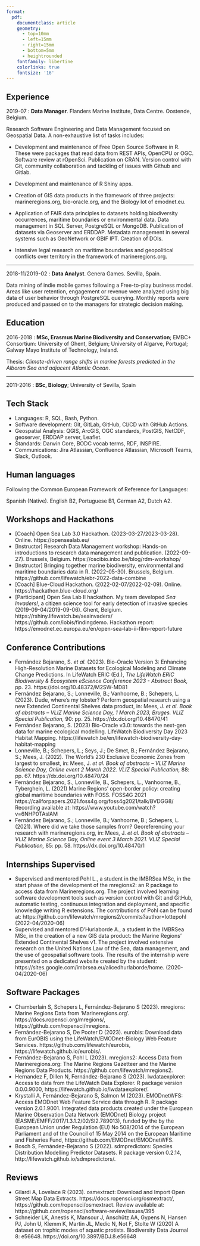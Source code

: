 ```yaml
---
format: 
  pdf: 
    documentclass: article
    geometry:
      - top=10mm
      - left=15mm
      - right=15mm
      - bottom=5mm
      - heightrounded
    fontfamily: libertine
    colorlinks: true
    fontsize: '16'
---
```


```{=tex}
\begin{center}
    {\Huge Salvador J. Fernández Bejarano} \\[1ex]
    \vspace{2ex}
    \includegraphics[width=4cm]{docs/img/cvimg.png}
\end{center}


\begin{center}
    \textbf{Nationality:} Spain - \textbf{Birth:} 1993-10-13 - \textbf{Phone:} +34 664684098 - \textbf{Email:} salvafern@pm.me
\end{center}
\hrulefill
```

## Experience

2019-07 : **Data Manager**. Flanders Marine Institute, Data Centre. Oostende, Belgium.

Research Software Engineering and Data Management focused on Geospatial Data. A non-exhaustive list of tasks includes:

-   Development and maintenance of Free Open Source Software in R. These were packages that read data from REST APIs, OpenCPU or OGC. Software review at rOpenSci. Publication on CRAN. Version control with Git, community collaboration and tackling of issues with Github and Gitlab.

-   Development and maintenance of R Shiny apps.

-   Creation of GIS data products in the framework of three projects: marineregions.org, bio-oracle.org, and the Biology lot of emodnet.eu.

-   Application of FAIR data principles to datasets holding biodiversity occurrences, maritime boundaries or environmental data. Data management in SQL Server, PostgreSQL or MongoDB. Publication of datasets via Geoserver and ERDDAP. Metadata management in several systems such as GeoNetwork or GBIF IPT. Creation of DOIs.

-   Intensive legal research on maritime boundaries and geopolitical conflicts over territory in the framework of marineregions.org.

------------------------------------------------------------------------

2018-11/2019-02 : **Data Analyst**. Genera Games. Sevilla, Spain.

Data mining of indie mobile games following a Free-to-play business model. Areas like user retention, engagement or revenue were analyzed using big data of user behavior through PostgreSQL querying. Monthly reports were produced and passed on to the managers for strategic decision making.

## Education

2016-2018 : **MSc, Erasmus Marine Biodiversity and Conservation**; EMBC+ Consortium: University of Ghent, Belgium; University of Algarve, Portugal; Galway Mayo Institute of Technology, Ireland.

Thesis: *Climate-driven range shifts in marine forests predicted in the Alboran Sea and adjacent Atlantic Ocean*.

------------------------------------------------------------------------

2011-2016 : **BSc, Biology**; University of Sevilla, Spain

## Tech Stack

-   Languages: R, SQL, Bash, Python.
-   Software development: Git, GitLab, GitHub, CI/CD with GitHub Actions.
-   Geospatial Analysis: QGIS, ArcGIS, OGC standards, PostGIS, NetCDF, geoserver, ERDDAP server, Leaflet.
-   Standards: Darwin Core, BODC vocab terms, RDF, INSPIRE.
-   Communications: Jira Atlassian, Confluence Atlassian, Microsoft Teams, Slack, Outlook.

## Human languages

Following the Common European Framework of Reference for Languages:

Spanish (Native). English B2, Portuguese B1, German A2, Dutch A2.

## Workshops and Hackathons

-   \[Coach\] Open Sea Lab 3.0 Hackathon. (2023-03-27/2023-03-28). Online. https://opensealab.eu/
-   \[Instructor\] Research Data Management workshop: Hands-on introductions to research data management and publication. (2022-09-27). Brussels, Belgium. https://oscibio.inbo.be/blog/rdm-workshop/
-   \[Instructor\] Bringing together marine biodiversity, environmental and maritime boundaries data in R. (2022-05-30). Brussels, Belgium. https://github.com/lifewatch/ebr-2022-data-combine
-   \[Coach\] Blue-Cloud Hackathon. (2022-02-07/2022-02-09). Online. https://hackathon.blue-cloud.org/
-   \[Participant\] Open Sea Lab II hackathon. My team developed *Sea Invaders!*, a citizen science tool for early detection of invasive species (2019-09-04/2019-09-06). Ghent, Belgium. https://rshiny.lifewatch.be/seainvaders/ https://github.com/iobis/findingdemo. Hackathon report: https://emodnet.ec.europa.eu/en/open-sea-lab-ii-film-report-future

## Conference Contributions

-   Fernández Bejarano, S. *et al.* (2023). Bio-Oracle Version 3: Enhancing High-Resolution Marine Datasets for Ecological Modeling and Climate Change Predictions. In LifeWatch ERIC (Ed.), *The LifeWatch ERIC Biodiversity & Ecosystem eScience Conference 2023 - Abstract Book,* pp. 23. https://doi.org/10.48372/M2SW-MD81
-   Fernández Bejarano, S.; Lonneville, B.; Vanhoorne, B.; Schepers, L. (2023). Dude, where's my lobster? Perform geospatial research using a new Extended Continental Shelves data product, in: Mees, J. *et al.* *Book of abstracts -- VLIZ Marine Science Day, 1 March 2023, Bruges. VLIZ Special Publication,* 90: pp. 25. https://dx.doi.org/10.48470/41
-   Fernández Bejarano, S. (2023) Bio-Oracle v3.0: towards the next-gen data for marine ecological modelling. LifeWatch Biodiversity Day 2023 Habitat Mapping. https://lifewatch.be/en/lifewatch-biodiversity-day-habitat-mapping
-   Lonneville, B.; Schepers, L.; Seys, J.; De Smet, B.; Fernández Bejarano, S.; Mees, J. (2022). The World's 230 Exclusive Economic Zones from largest to smallest, in: Mees, J. *et al.* *Book of abstracts -- VLIZ Marine Science Day, Online event 2 March 2022. VLIZ Special Publication,* 88: pp. 67. https://dx.doi.org/10.48470/24
-   Fernández Bejarano, S., Lonneville, B., Schepers, L., Vanhoorne, B., Tyberghein, L. (2021) Marine Regions' open-border policy: creating global maritime boundaries with FOSS. FOSS4G 2021 https://callforpapers.2021.foss4g.org/foss4g2021/talk/BVDGG8/ Recording available at: https://www.youtube.com/watch?v=6NHP0TAslAM
-   Fernández Bejarano, S.; Lonneville, B.; Vanhoorne, B.; Schepers, L. (2021). Where did we take those samples from? Georeferencing your research with marineregions.org, in: Mees, J. *et al.* *Book of abstracts -- VLIZ Marine Science Day, Online event 3 March 2021. VLIZ Special Publication,* 85: pp. 58. https://dx.doi.org/10.48470/1

## Internships Supervised

-   Supervised and mentored Pohl L., a student in the IMBRSea MSc, in the start phase of the development of the mregions2: an R package to access data from Marineregions.org. The project involved learning software development tools such as version control with Git and GitHub, automatic testing, continuous integration and deployment, and specific knowledge writing R extensions. The contributions of Pohl can be found at: https://github.com/lifewatch/mregions2/commits?author=lottepohl (2022-04/2020-06)
-   Supervised and mentored D'Hurlaborde A., a student in the IMBRSea MSc, in the creation of a new GIS data product: the Marine Regions' Extended Continental Shelves v1. The project involved extensive research on the United Nations Law of the Sea, data management, and the use of geospatial software tools. The results of the internship were presented on a dedicated website created by the student: https://sites.google.com/imbrsea.eu/alicedhurlaborde/home. (2020-04/2020-06)

## Software Packages

-   Chamberlain S, Schepers L, Fernández-Bejarano S (2023). mregions: Marine Regions Data from 'Marineregions.org'. https://docs.ropensci.org/mregions/, https://github.com/ropensci/mregions.
-   Fernández-Bejarano S, De Pooter D (2023). eurobis: Download data from EurOBIS using the LifeWatch/EMODnet-Biology Web Feature Services. https://github.com/lifewatch/eurobis, https://lifewatch.github.io/eurobis/.
-   Fernández-Bejarano S, Pohl L (2023). mregions2: Access Data from Marineregions.org: The Marine Regions Gazetteer and the Marine Regions Data Products. https://github.com/lifewatch/mregions2.
-   Hernandez F, Dillen N, Fernández-Bejarano S (2023). lwdataexplorer: Access to data from the LifeWatch Data Explorer. R package version 0.0.0.9000, https://lifewatch.github.io/lwdataexplorer/.
-   Krystalli A, Fernández-Bejarano S, Salmon M (2023). EMODnetWFS: Access EMODnet Web Feature Service data through R. R package version 2.0.1.9001. Integrated data products created under the European Marine Observation Data Network (EMODnet) Biology project (EASME/EMFF/2017/1.3.1.2/02/SI2.789013), funded by the by the European Union under Regulation (EU) No 508/2014 of the European Parliament and of the Council of 15 May 2014 on the European Maritime and Fisheries Fund, https://github.com/EMODnet/EMODnetWFS.
-   Bosch S, Fernández-Bejarano S (2022). sdmpredictors: Species Distribution Modelling Predictor Datasets. R package version 0.2.14, http://lifewatch.github.io/sdmpredictors/.

## Reviews

-   Gilardi A, Lovelace R (2023). osmextract: Download and Import Open Street Map Data Extracts. https://docs.ropensci.org/osmextract/, https://github.com/ropensci/osmextract. Review available at: https://github.com/ropensci/software-review/issues/395
-   Schneider LK, Anestis K, Mansour J, Anschütz AA, Gypens N, Hansen PJ, John U, Klemm K, Martin JL, Medic N, Not F, Stolte W (2020) A dataset on trophic modes of aquatic protists. Biodiversity Data Journal 8: e56648. https://doi.org/10.3897/BDJ.8.e56648
